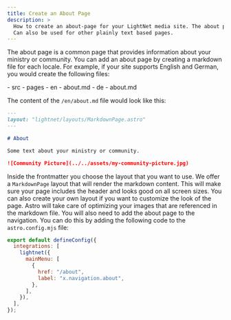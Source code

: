 ```yaml
---
title: Create an About Page
description: >
  How to create an about-page for your LightNet media site. The about page is a common page that provides information about your ministry or community.
  Can also be used for other plainly text based pages.
---
```




The about page is a common page that provides information about your ministry or community. You can add an about page by creating a markdown file for each locale.
For example, if your site supports English and German, you would create the following files:

<FileTree>
- src
  - pages
    - en
      - about.md
    - de
      - about.md
</FileTree>

The content of the `/en/about.md` file would look like this:

```markdown title="src/pages/en/about.md"
---
layout: "lightnet/layouts/MarkdownPage.astro"
---

# About

Some text about your ministry or community.

![Community Picture](../../assets/my-community-picture.jpg)
```

Inside the frontmatter you choose the layout that you want to use. We offer a `MarkdownPage` layout that will render the markdown content.
This will make sure your page includes the header and looks good on all screen sizes.
You can also create your own layout if you want to customize the look of the page.
Astro will take care of optimizing your images that are referenced in the markdown file.
You will also need to add the about page to the navigation. You can do this by adding the following code to the `astro.config.mjs` file:

```js title="astro.config.mjs" ins={5-8}
export default defineConfig({
  integrations: [
    lightnet({
      mainMenu: [
        {
          href: "/about",
          label: "x.navigation.about",
        },
      ],
    }),
  ],
});
```